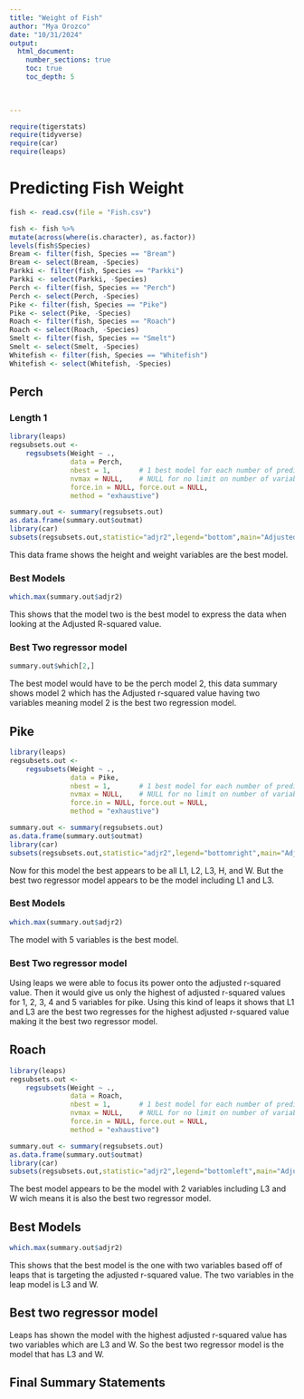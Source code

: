 ```yaml
---
title: "Weight of Fish"
author: "Mya Orozco"
date: "10/31/2024"  
output: 
  html_document:
    number_sections: true
    toc: true
    toc_depth: 5

 
    
---
```



```r
require(tigerstats)
require(tidyverse)
require(car)
require(leaps)
```

# Predicting Fish Weight
```r
fish <- read.csv(file = "Fish.csv")
```

```r
 
fish <- fish %>%
mutate(across(where(is.character), as.factor))
levels(fish$Species)
Bream <- filter(fish, Species == "Bream")
Bream <- select(Bream, -Species) 
Parkki <- filter(fish, Species == "Parkki")
Parkki <- select(Parkki, -Species) 
Perch <- filter(fish, Species == "Perch")
Perch <- select(Perch, -Species) 
Pike <- filter(fish, Species == "Pike")
Pike <- select(Pike, -Species) 
Roach <- filter(fish, Species == "Roach")
Roach <- select(Roach, -Species) 
Smelt <- filter(fish, Species == "Smelt")
Smelt <- select(Smelt, -Species) 
Whitefish <- filter(fish, Species == "Whitefish")
Whitefish <- select(Whitefish, -Species) 
```



## Perch

### Length 1
```r
library(leaps)
regsubsets.out <-
    regsubsets(Weight ~ .,
               data = Perch,
               nbest = 1,       # 1 best model for each number of predictors
               nvmax = NULL,    # NULL for no limit on number of variables
               force.in = NULL, force.out = NULL,
               method = "exhaustive")

summary.out <- summary(regsubsets.out)
as.data.frame(summary.out$outmat)
library(car)
subsets(regsubsets.out,statistic="adjr2",legend="bottom",main="Adjusted R^2")
```

This data frame shows the height and weight variables are the best model.

### Best Models

```r
which.max(summary.out$adjr2)
```

This shows that the model two is the best model to express the data when looking at the Adjusted R-squared value.


### Best Two regressor model
```r
summary.out$which[2,]
```

The best model would have to be the perch model 2, this data summary shows model 2 which has the Adjusted r-squared value having two variables meaning model 2 is the best two regression model.




## Pike

```r
library(leaps)
regsubsets.out <-
    regsubsets(Weight ~ .,
               data = Pike,
               nbest = 1,       # 1 best model for each number of predictors
               nvmax = NULL,    # NULL for no limit on number of variables
               force.in = NULL, force.out = NULL,
               method = "exhaustive")

summary.out <- summary(regsubsets.out)
as.data.frame(summary.out$outmat)
library(car)
subsets(regsubsets.out,statistic="adjr2",legend="bottomright",main="Adjusted R^2")
```

Now for this model the best appears to be all L1, L2, L3, H, and W. But the best two regressor model appears to be the model including L1 and L3.

### Best Models

```r
which.max(summary.out$adjr2)
```

The model with 5 variables is the best model.

### Best Two regressor model
Using leaps we were able to focus its power onto the adjusted r-squared value. Then it would give us only the highest of adjusted r-squared values for 1, 2, 3, 4 and 5 variables for pike. Using this kind of leaps it shows that L1 and L3 are the best two regresses for the highest adjusted r-squared value making it the best two regressor model.  


## Roach

```r
library(leaps)
regsubsets.out <-
    regsubsets(Weight ~ .,
               data = Roach,
               nbest = 1,       # 1 best model for each number of predictors
               nvmax = NULL,    # NULL for no limit on number of variables
               force.in = NULL, force.out = NULL,
               method = "exhaustive")

summary.out <- summary(regsubsets.out)
as.data.frame(summary.out$outmat)
library(car)
subsets(regsubsets.out,statistic="adjr2",legend="bottomleft",main="Adjusted R^2")
```

The best model appears to be the model with 2 variables including L3 and W wich means it is also the best two regressor model.

## Best Models

```r
which.max(summary.out$adjr2)
```

This shows that the best model is the one with two variables based off of leaps that is targeting the adjusted r-squared value. The two variables in the leap model is L3 and W.

## Best two regressor model

Leaps has shown the model with the highest adjusted r-squared value has two variables which are L3 and W. So the best two regressor model is the model that has L3 and W.

## Final Summary Statements



